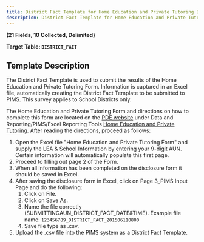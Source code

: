 ```yaml
---
title: District Fact Template for Home Education and Private Tutoring Data
description: District Fact Template for Home Education and Private Tutoring Data Documentation
---
```


**(21 Fields, 10 Collected, Delimited)**

**Target Table: `DISTRICT_FACT`**

## Template Description

The District Fact Template is used to submit the results of the Home Education and Private Tutoring Form. Information is captured in an Excel file, automatically creating the District Fact Template to be submitted to PIMS. This survey applies to School Districts only.

The Home Education and Private Tutoring Form and directions on how to complete this form are located on the [PDE website](http://www.education.pa.gov/) under Data and Reporting/PIMS/Excel Reporting Tools [Home Education and Private Tutoring](https://www.education.pa.gov/Documents/Teachers-Administrators/PIMS/Excel%20Reporting%20Tools/Home%20Education%20Report.xlsx). After reading the directions, proceed as follows:

1. Open the Excel file "Home Education and Private Tutoring Form" and supply the LEA & School Information by entering your 9-digit AUN. Certain information will automatically populate this first page.
2. Proceed to filling out page 2 of the Form.
3. When all information has been completed on the disclosure form it should be saved in Excel.
4. After saving the disclosure form in Excel, click on Page 3_PIMS Input Page and do the following:
   1. Click on File.
   2. Click on Save As.
   3. Name the file correctly (SUBMITTINGAUN_DISTRICT_FACT_DATE&TIME). Example file name: `123456789_DISTRICT_FACT_201506110800`
   4. Save file type as .csv.
5. Upload the .csv file into the PIMS system as a District Fact Template.